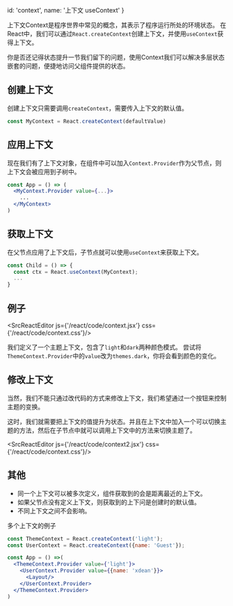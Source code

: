 
  id: 'context',
  name: '上下文 useContext'
}

上下文Context是程序世界中常见的概念，其表示了程序运行所处的环境状态。
在React中，我们可以通过`React.createContext`创建上下文，并使用`useContext`获得上下文。

你是否还记得状态提升一节我们留下的问题，使用Context我们可以解决多层状态嵌套的问题，便捷地访问父组件提供的状态。

## 创建上下文

创建上下文只需要调用`createContext`，需要传入上下文的默认值。

```jsx
const MyContext = React.createContext(defaultValue)
```

## 应用上下文

现在我们有了上下文对象，在组件中可以加入`Context.Provider`作为父节点，则上下文会被应用到子树中。

```jsx
const App = () => (
  <MyContext.Provider value={...}>
    ...
  </MyContext>
)
```

## 获取上下文

在父节点应用了上下文后，子节点就可以使用`useContext`来获取上下文。

```jsx
const Child = () => {
  const ctx = React.useContext(MyContext);
  ...
}
```

## 例子

<SrcReactEditor js={'/react/code/context.jsx'} css={'/react/code/context.css'}/>

我们定义了一个主题上下文，包含了`light`和`dark`两种颜色模式。
尝试将`ThemeContext.Provider`中的`value`改为`themes.dark`，你将会看到颜色的变化。

## 修改上下文

当然，我们不能只通过改代码的方式来修改上下文，我们希望通过一个按钮来控制主题的变换。

这时，我们就需要把上下文的值提升为状态。并且在上下文中加入一个可以切换主题的方法，然后在子节点中就可以调用上下文中的方法来切换主题了。

<SrcReactEditor js={'/react/code/context2.jsx'} css={'/react/code/context.css'}/>

## 其他

- 同一个上下文可以被多次定义，组件获取到的会是距离最近的上下文。
- 如果父节点没有定义上下文，则获取到的上下问是创建时的默认值。
- 不同上下文之间不会影响。

多个上下文的例子

```jsx
const ThemeContext = React.createContext('light');
const UserContext = React.createContext({name: 'Guest'});

const App = () =>(
  <ThemeContext.Provider value={'light'}>
    <UserContext.Provider value={{name: 'xdean'}}>
      <Layout/>
    </UserContext.Provider>
  </ThemeContext.Provider>
)
```
